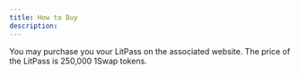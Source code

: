 ```yaml
---
title: How to Buy
description: 
---
```


You may purchase you vour LitPass on the associated website. The price of the LitPass is 250,000 1Swap tokens. 
